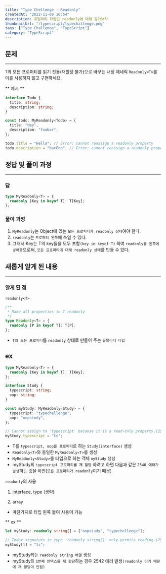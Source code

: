 ```yaml
---
title: "Type Chellenge - Readonly"
createdAt: "2022-11-09 16:54"
description: 유틸리티 타입인 readonly에 대해 알아보자
thumbnailUrl: "/typescript/typechallenge.png"
tags: ["Type Challenge", "TypeScript"]
category: "TypeScript"
---
```


## 문제

---

`T`의 모든 프로퍼티를 읽기 전용(재할당 불가)으로 바꾸는 내장 제네릭 `Readonly<T>`를 이를 사용하지 않고 구현하세요.

** 예시 **

```ts
interface Todo {
  title: string;
  description: string;
}

const todo: MyReadonly<Todo> = {
  title: "Hey",
  description: "foobar",
};

todo.title = "Hello"; // Error: cannot reassign a readonly property
todo.description = "barFoo"; // Error: cannot reassign a readonly property
```

## 정답 및 풀이 과정

---

### 답

```ts
type MyReadonly<T> = {
  readonly [Key in keyof T]: T[Key];
};
```

### 풀이 과정

>

1. `MyReadonly`는 Object에 있는 `모든 프로퍼티가 readonly 상태`여야 한다.
2. `readonly`는 `프로퍼티 왼쪽`에 쓰일 수 있다.
3. 그래서 Key는 T의 key들을 모두 포함`(key in keyof T)` 하여 `readonly를 왼쪽에 넣어줌`으로써, `모든 프로퍼티에 대해 readonly 상태`를 만들 수 있다.

## 새롭게 알게 된 내용

---

### 알게 된 점

`readonly<T>`

```ts
/**
 * Make all properties in T readonly
 */
type Readonly<T> = {
  readonly [P in keyof T]: T[P];
};
```

- `T의 모든 프로퍼티`를 `readonly` 상태로 만들어 주는 `유틸리티 타입`

## ex

```ts
type MyReadonly<T> = {
  readonly [Key in keyof T]: T[Key];
};

interface Study {
  typescript: string;
  oop: string;
}

const myStudy: MyReadonly<Study> = {
  typescript: "typechellenge",
  oop: "oopstudy",
};

// Cannot assign to 'typescript' because it is a read-only property.(2540)
myStudy.typescript = "tc";
```

- T를 `typescript, oop를 프로퍼티`로 하는 `Study(interface)` 생성
- `Readonly<T>`와 동일한 `MyReadonly<T>`를 생성
- `MyReadonly<Study>`를 타입으로 하는 객체 `myStudy` 생성
- myStudy의 `typescript 프로퍼티를 재 할당` 하려고 하면 다음과 같은 `2540 에러가 발생`하는 것을 확인(`모든 프로퍼티가 readonly`이기 때문)

`readonly`의 사용

1. interface, type (생략)

2. array

- 마찬가지로 타입 왼쪽 붙여 사용이 가능

** ex **

```ts
let myStudy: readonly string[] = ["oopstudy", "typechellenge"];

// Index signature in type 'readonly string[]' only permits reading.(2542)
myStudy[1] = "ts";
```

- myStudy라는 `readonly string 배열` 생성
- myStudy의 `1번째 인덱스를 재 할당`하는 경우 2542 에러 발생`(readonly 이기 때문에 재 할당이 안됨)`
